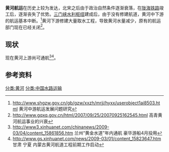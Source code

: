 {{expand|time=2014-05-29T09:16:08+00:00}}
'''黄河航运'''在历史上较为发达，北宋之后由于政治自然条件逐渐衰落，在[[陇海铁路|陇海铁路]]竣工后，逐渐丧失了优势。[[三门峡水利枢纽|三门峡水利枢纽]]建成后，由于没有修建航道，黄河中下游的航运基本中断。<ref>http://www.shgzw.gov.cn/gb/gzw/xxzh/mrjj/hyxx/userobject1ai8503.html{{dead link|date=2018年5月 |bot=InternetArchiveBot |fix-attempted=yes }} 黄河中游航运发展问题研究 </ref>黄河下游修建大量取水工程，导致黄河水量减少，原有的航运部门现在已经关闭<ref>http://www.gqxq.gov.cn/html/2007/09/25/20070925162545.html{{dead link|date=2018年5月 |bot=InternetArchiveBot |fix-attempted=yes }} 高青黄河航运事业的兴衰</ref>。

==现状==
现在黄河上游尚可通航<ref>http://www3.xinhuanet.com/chinanews/2009-03/04/content_15861856.htm{{dead link|date=2018年5月 |bot=InternetArchiveBot |fix-attempted=yes }} 兰州“黄金水道”年内通航 豪华游船4月投用</ref><ref>http://www.gs.xinhuanet.com/news/2009-03/01/content_15823647.htm{{dead link|date=2018年5月 |bot=InternetArchiveBot |fix-attempted=yes }} 甘肃 宁夏 内蒙古黄河航道工程前期工作启动</ref>。

==参考资料==
{{reflist}}

{{stub|交通}}

[[分类:黄河|分类:黄河]]
[[分类:中国水路运输|分类:中国水路运输]]